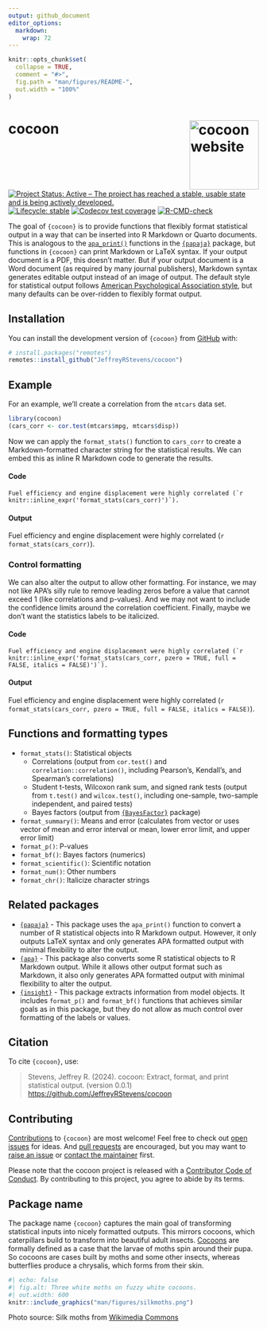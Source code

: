 ```yaml
---
output: github_document
editor_options: 
  markdown: 
    wrap: 72
---
```


<!-- README.md is generated from README.Rmd. Please edit that file -->

```r
knitr::opts_chunk$set(
  collapse = TRUE,
  comment = "#>",
  fig.path = "man/figures/README-",
  out.width = "100%"
)
```

# cocoon <a href="https://jeffreyrstevens.github.io/cocoon/"><img src="man/figures/logo.png" align="right" height="139" alt="cocoon website" /></a>

<!-- badges: start -->

[![Project Status: Active – The project has reached a stable, usable state and is being actively developed.](https://www.repostatus.org/badges/latest/active.svg)](https://www.repostatus.org/#active)
[![Lifecycle: stable](https://img.shields.io/badge/lifecycle-stable-brightgreen.svg)](https://lifecycle.r-lib.org/articles/stages.html#stable)
[![Codecov test coverage](https://codecov.io/gh/JeffreyRStevens/cocoon/branch/main/graph/badge.svg)](https://app.codecov.io/gh/JeffreyRStevens/cocoon?branch=main)
[![R-CMD-check](https://github.com/JeffreyRStevens/cocoon/actions/workflows/R-CMD-check.yaml/badge.svg)](https://github.com/JeffreyRStevens/cocoon/actions/workflows/R-CMD-check.yaml)
<!-- badges: end -->

The goal of `{cocoon}` is to provide functions that flexibly format statistical 
output in a way that can be inserted into R Markdown or Quarto documents. 
This is analogous to the
[`apa_print()`](https://frederikaust.com/papaja_man/reporting.html#statistical-models-and-tests)
functions in the [`{papaja}`](https://github.com/crsh/papaja) package, but 
functions in `{cocoon}` can print Markdown or LaTeX syntax. If your output 
document is a PDF, this doesn't matter. But if your output document is a Word
document (as required by many journal publishers), Markdown syntax generates
editable output instead of an image of output. 
The default style for statistical output follows [American
Psychological Association style](https://apastyle.apa.org/), but many
defaults can be over-ridden to flexibly format output.

## Installation

You can install the development version of `{cocoon}` from
[GitHub](https://github.com/) with:

```r
# install.packages("remotes")
remotes::install_github("JeffreyRStevens/cocoon")
```

## Example

For an example, we'll create a correlation from the `mtcars` data set.

```r
library(cocoon)
(cars_corr <- cor.test(mtcars$mpg, mtcars$disp))
```

Now we can apply the `format_stats()` function to `cars_corr` to create a
Markdown-formatted character string for the statistical results. We can
embed this as inline R Markdown code to generate the results.

#### Code

``Fuel efficiency and engine displacement were highly correlated (`r knitr::inline_expr('format_stats(cars_corr)')`). ``

#### Output

Fuel efficiency and engine displacement were highly correlated
(`r format_stats(cars_corr)`).

### Control formatting

We can also alter the output to allow other formatting. For instance, we may not like APA's silly rule to remove leading zeros before a value that cannot exceed 1 (like correlations and p-values). And we may not want to include the confidence limits around the correlation coefficient. Finally, maybe we don't want the statistics labels to be italicized.

#### Code

``Fuel efficiency and engine displacement were highly correlated (`r knitr::inline_expr('format_stats(cars_corr, pzero = TRUE, full = FALSE, italics = FALSE)')`). ``

#### Output

Fuel efficiency and engine displacement were highly correlated
(`r format_stats(cars_corr, pzero = TRUE, full = FALSE, italics = FALSE)`).


## Functions and formatting types

* `format_stats()`: Statistical objects
  - Correlations (output from `cor.test()` and `correlation::correlation()`, 
  including Pearson's, Kendall's, and Spearman's correlations)
  - Student t-tests, Wilcoxon rank sum, and signed rank tests (output 
from `t.test()` and `wilcox.test()`, including one-sample, two-sample 
independent, and paired tests)
  - Bayes factors (output from [`{BayesFactor}`](https://cran.r-project.org/package=BayesFactor) package)
* `format_summary()`: Means and error (calculates from vector or uses vector 
of mean and error interval or mean, lower error limit, and upper error limit)
* `format_p()`: P-values
* `format_bf()`: Bayes factors (numerics)
* `format_scientific()`: Scientific notation
* `format_num()`: Other numbers
* `format_chr()`: Italicize character strings


## Related packages

* [`{papaja}`](https://github.com/crsh/papaja) - This package uses the `apa_print()` function to convert a number of R statistical objects into R Markdown output. However, it only outputs LaTeX syntax and only generates APA formatted output with minimal flexibility to alter the output.
* [`{apa}`](https://github.com/dgromer/apa) - This package also converts some R statistical objects to R Markdown output. While it allows other output format such as Markdown, it also only generates APA formatted output with minimal flexibility to alter the output.
* [`{insight}`](https://easystats.github.io/insight/) - This package extracts information from model objects. It includes `format_p()` and `format_bf()` functions that achieves similar goals as in this package, but they do not allow as much control over formatting of the labels or values.


## Citation

To cite `{cocoon}`, use:

> Stevens, Jeffrey R. (2024). cocoon: Extract, format, and print statistical output.
> (version 0.0.1)
> <https://github.com/JeffreyRStevens/cocoon>


## Contributing

[Contributions](.github/CONTRIBUTING.md) to `{cocoon}` are most welcome! Feel free to check out [open issues](https://github.com/JeffreyRStevens/cocoon/issues) for ideas. And [pull requests](https://github.com/JeffreyRStevens/cocoon/pulls) are encouraged, but you may want to [raise an issue](https://github.com/JeffreyRStevens/cocoon/issues/new/choose) or [contact the maintainer](mailto:jeffrey.r.stevens@protonmail.com) first.

Please note that the cocoon project is released with a [Contributor Code of Conduct](CODE_OF_CONDUCT.md). By contributing to this project, you agree to abide by its terms.

## Package name

The package name `{cocoon}` captures the main goal of transforming statistical inputs into nicely formatted outputs. This mirrors cocoons, which caterpillars build to transform into beautiful adult insects. [Cocoons](https://en.wikipedia.org/wiki/Pupa) are formally defined as a case that the larvae of moths spin around their pupa. So cocoons are cases built by moths and some other insects, whereas butterflies produce a chrysalis, which forms from their skin. 


```r
#| echo: false
#| fig.alt: Three white moths on fuzzy white cocoons.
#| out.width: 600
knitr::include_graphics("man/figures/silkmoths.png")
```


Photo source: Silk moths from [Wikimedia Commons](https://commons.wikimedia.org/wiki/File:6_Monster_Silk_Moths.jpg)
  
